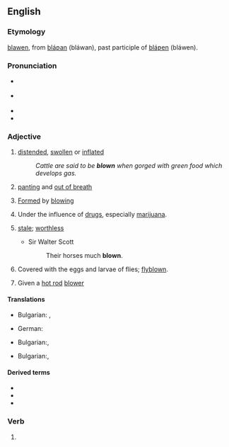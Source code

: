 ==English==

===Etymology===
{{etyl|enm|en}} [[blawen]], from {{etyl|ang|en}} [[blaƿan|bláƿan]] (bláwan), past participle of [[blaƿen|bláƿen]] (bláwen).

===Pronunciation===
* {{a|UK}} {{IPA|/bləʊn/|lang=en}}
* {{a|US}} {{IPA|/bloʊn/|lang=en}}
* {{audio|en-us-blown.ogg|Audio (US)|lang=en}}
* {{rhymes|əʊn|lang=en}}

===Adjective===
{{en-adj|-}}

# [[distended]], [[swollen]] or [[inflated]]
#: ''Cattle are said to be '''blown''' when gorged with green food which develops gas.''
# [[panting]] and [[out of breath]]
# {{lb|en|of glass}} [[form|Formed]] by [[blowing]]
# Under the influence of [[drug]]s, especially [[marijuana]].
# {{lb|en|obsolete}} [[stale]]; [[worthless]]
#* Sir Walter Scott
#*: Their horses much '''blown'''.
# Covered with the eggs and larvae of flies; [[flyblown]].
# {{lb|en|automotive}} Given a [[hot rod]] [[blower]]

====Translations====
{{trans-top|[[distended]], [[swollen]] or [[inflated]]}}
* Bulgarian: {{t+|bg|подут}}, {{t+|bg|издут}}
{{trans-mid}}
* German: {{t|de|aufgebläht}}
{{trans-bottom}}

{{trans-top|[[panting]] and [[out of breath]]}}
* Bulgarian:, {{t+|bg|задъхан}}
{{trans-mid}}
{{trans-bottom}}

{{trans-top|(''glass'') [[formed]] by [[blowing]]}}
* Bulgarian:, {{t+|bg|издухан}}
{{trans-mid}}
{{trans-bottom}}

====Derived terms====
* {{l|en|endblown}}
* {{l|en|full-blown}}
* {{l|en|sideblown}}

===Verb===
{{head|en|past participle|cat2=irregular past participles}}

# {{inflection of|blow||past|part|lang=en}}